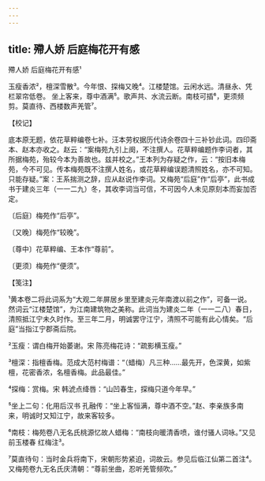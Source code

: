 ```yaml
---
---
---
```

title: 殢人娇 后庭梅花开有感
---



殢人娇 后庭梅花开有感¹





玉瘦香浓²，檀深雪散³。今年恨、探梅又晚⁴。江楼楚馆。云闲水远。清昼永、凭栏翠帘低卷。 坐上客来，尊中酒满⁵。歌声共、水流云断。南枝可插⁶，更须频剪。莫直待、西楼数声羌管⁷。

【校记】

底本原无题，依花草粹编卷七补。汪本劳权据历代诗余卷四十三补钞此词。四印斋本、赵本亦收之。赵云：“案梅苑九引上阕，不注撰人。花草粹编题作李词者，其所据梅苑，殆较今本为善故也。兹并校之。”王本列为存疑之作，云：“按旧本梅苑，今不可见。传本梅苑既不注撰人姓名，或花草粹编误题清照姓名，亦不可知。只能存疑。”案：王系揣测之辞，应从赵说作李词。又梅苑“后庭”作“后亭”，此书成书于建炎三年（一一二九）冬，其收李词当可信，不可因今人未见原刻本而妄加否定。

〔后庭〕梅苑作“后亭”。

〔又晚〕梅苑作“较晚”。

〔尊中〕花草粹编、王本作“尊前”。

〔更须〕梅苑作“便须”。

【笺注】

¹黄本卷二将此词系为“大观二年屏居乡里至建炎元年南渡以前之作”，可备一说。然词云“江楼楚馆”，为江南建筑物之美称。此词当为建炎二年（一一二八）春日，清照抵江宁未久时作。至三年二月，明诚罢守江宁，清照不可能有此心情矣。“后庭”当指江宁郡斋后院。

²玉瘦：谓白梅开始萎谢。宋 陈亮梅花诗：“疏影横玉瘦。”

³檀深：指檀香梅。范成大范村梅谱：“（蜡梅）凡三种……最先开，色深黄，如紫檀，花密香浓，名檀香梅。此品最佳。”

⁴探梅：赏梅。宋 韩淲点绛唇：“山凹春生，探梅只道今年早。”

⁵坐上二句：化用后汉书 孔融传：“坐上客恒满，尊中酒不空。”赵、李亲族多南来，明诚时又知江宁，故来客较多。

⁶南枝：梅苑卷八无名氏桃源忆故人蜡梅：“南枝向暖清香喷，谁付骚人词咏。”又见前玉楼春 红梅注³。

⁷莫直待句：当时金兵将南下，宋朝形势紧迫，词故云。参见后临江仙第二首注⁴。又梅苑卷九无名氏庆清朝：“尊前坐曲，忍听羌管频吹。”